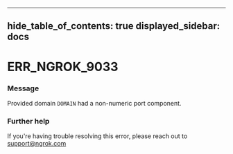 

---
hide_table_of_contents: true
displayed_sidebar: docs
---


# ERR_NGROK_9033

### Message
Provided domain `DOMAIN` had a non-numeric port component.

<ErrorDetails />



### Further help
If you're having trouble resolving this error, please reach out to [support@ngrok.com](mailto:support@ngrok.com?subject=Help%20with%20ERR_NGROK_9033)

